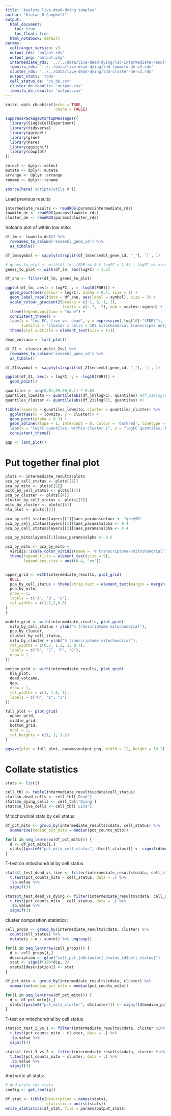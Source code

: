 ```yaml
---
title: "Analyze live-dead-dying samples"
author: "Kieran R Campbell"
output:
  html_document: 
    toc: true
    toc_float: true
  html_notebook: default
params:
  cellranger_version: v3
  output_rds: 'output.rds'
  output_png: 'output.png'
  intermediate_rds: '../../data/live-dead-dying/ldd-intermediate-results-v3.rds'
  lowmito_rds: '../../data/live-dead-dying/ldd-lowmito-de-v3.rds'
  cluster_rds: '../../data/live-dead-dying/ldd-cluster-de-v3.rds'
  output_stats: 'todo'
  cell_status_de: 'cs_de.csv'
  cluster_de_results: 'output.csv'
  lowmito_de_results: 'output.csv'
---
```


```r
knitr::opts_chunk$set(echo = TRUE,
                      cache = FALSE)

suppressPackageStartupMessages({
  library(SingleCellExperiment)
  library(tidyverse)
  library(ggrepel)
  library(glue)
  library(here)
  library(ggsignif)
  library(cowplot)
})

select <- dplyr::select
mutate <- dplyr::mutate
arrange <- dplyr::arrange
rename <- dplyr::rename

source(here('scripts/utils.R'))
```


Load previous results

```r
intermediate_results <- readRDS(params$intermediate_rds)
lowmito_de <- readRDS(params$lowmito_rds)
cluster_de <- readRDS(params$cluster_rds)
```



Volcano plot of within low mito:

```r
df_lm <- lowmito_de$tt %>% 
  rownames_to_column('ensembl_gene_id') %>% 
  as_tibble()

df_lm$symbol <- sapply(strsplit(df_lm$ensembl_gene_id, "_"), `[`, 1)

# genes_to_plot <- with(df_lm, (FDR == 0 & logFC > 1.5) | logFC == min(logFC) | logFC > 2.4)
genes_to_plot <- with(df_lm, abs(logFC) > 1.2)

df_ann <- filter(df_lm, genes_to_plot)

ggplot(df_lm, aes(x = logFC, y = -log10(FDR))) +
  geom_point(aes(colour = logFC), alpha = 0.4, size = 1) +
  geom_label_repel(data = df_ann, aes(label = symbol), size = 3) +
  scale_colour_gradient2(breaks = c(-1, 0, 1, 2),
                         limits = c(-.7, .7), oob = scales::squish) +
  theme(legend.position = "none") +
  consistent_theme() +
  labs(x = "log FC, live vs. dead", y = expression(-log[10]~"(FDR)"),
       subtitle = "Cluster 1 cells < 10% mitochondrial transcripts only") +
  theme(plot.subtitle = element_text(size = 11))

dead_volcano <- last_plot()
``` 


```r
df_21 <- cluster_de$tt_2vs1 %>% 
  rownames_to_column('ensembl_gene_id') %>% 
  as_tibble()

df_21$symbol <- sapply(strsplit(df_21$ensembl_gene_id, "_"), `[`, 1)

ggplot(df_21, aes(x = logFC, y = -log10(FDR))) +
  geom_point()
```





```r
quantiles <- seq(0.01,99.99,0.1) * 0.01
quantiles_lowmito <- quantile(abs(df_lm$logFC), quantiles) #df_21$logFC)
quantiles_cluster <- quantile(abs(df_21$logFC), quantiles) #)

tibble(lowmito = quantiles_lowmito, cluster = quantiles_cluster) %>% 
  ggplot(aes(x = lowmito, y = cluster)) +
  geom_point(alpha = 0.3) +
  geom_abline(slope = 1, intercept = 0, colour = 'darkred', linetype = 2) +
  labs(x = "logFC quantiles, within cluster 1", y = "logFC quantiles, between clusters 1 & 2") +
  consistent_theme()

qqp <- last_plot()
```




# Put together final plot

```r
plots <- intermediate_results$plots
pca_by_cell_status <- plots[[1]]
pca_by_mito <- plots[[2]]
mito_by_cell_status <- plots[[3]]
pca_by_cluster <- plots[[4]] 
cluster_by_cell_status <- plots[[5]] 
mito_by_cluster <- plots[[6]]
hla_plot <- plots[[7]]

pca_by_cell_status$layers[[1]]$aes_params$colour <- "grey90"
pca_by_cell_status$layers[[1]]$aes_params$alpha <- 0.4
pca_by_cell_status$layers[[2]]$aes_params$alpha <- 0.4

pca_by_mito$layers[[1]]$aes_params$alpha <- 0.6

pca_by_mito <- pca_by_mito +
  viridis::scale_color_viridis(name = '% transcriptome\nmitochondrial') +
  theme(legend.title = element_text(size = 9),
        legend.key.size = unit(0.4, "cm"))


upper_grid <- with(intermediate_results, plot_grid(
  NULL, 
  pca_by_cell_status + theme(strip.text = element_text(margin = margin(b=5))),
  pca_by_mito,
  nrow = 1,
  labels = c('A', 'B', 'C'),
  rel_widths = c(1.2,2,0.8)
)
)

middle_grid <- with(intermediate_results, plot_grid(
  mito_by_cell_status + ylab("% transcriptome mitochondrial"), 
  pca_by_cluster,
  cluster_by_cell_status,
  mito_by_cluster + ylab("% transcriptome mitochondrial"),
  rel_widths = c(0.7, 1.2, 1, 0.7),
  labels = c("D", "E", "F", "G"),
  nrow = 1
))

bottom_grid <- with(intermediate_results, plot_grid(
  hla_plot,
  dead_volcano,
  qqp,
  nrow = 1,
  rel_widths = c(1, 1.5, 1),
  labels = c("H", "I", "J")
))
```

```r
full_plot <- plot_grid(
  upper_grid,
  middle_grid,
  bottom_grid,
  ncol = 1,
  rel_heights = c(1, 1, 1.2)
)

ggsave(plot = full_plot, params$output_png, width = 12, height = 10.2)
```


# Collate statistics

```r
stats <- list()

cell_tbl <- table(intermediate_results$cdata$cell_status)
stats$n_dead_cells <- cell_tbl['Dead']
stats$n_dying_cells <- cell_tbl['Dying']
stats$n_live_cells <- cell_tbl['Live']
```

Mitochondrial stats by cell status:

```r
df_pct_mito <- group_by(intermediate_results$cdata, cell_status) %>% 
  summarise(median_pct_mito = median(pct_counts_mito))

for(i in seq_len(nrow(df_pct_mito))) {
  d <- df_pct_mito[i,]
  stats[[paste0("pct_mito_cell_status", d$cell_status)]] <- signif(d$median_pct_mito, 3)
}
```


T-test on mitochondrial by cell status

```r
stats$t_test_dead_vs_live <- filter(intermediate_results$cdata, cell_status %in% c("Dead", "Live")) %>% 
  t.test(pct_counts_mito ~ cell_status, data = .) %>% 
  .$p.value %>% 
  signif(3)

stats$t_test_dead_vs_dying <- filter(intermediate_results$cdata, cell_status %in% c("Dead", "Dying")) %>% 
  t.test(pct_counts_mito ~ cell_status, data = .) %>% 
  .$p.value %>% 
  signif(3)
```

cluster composition statistics:

```r
cell_props <- group_by(intermediate_results$cdata, cluster) %>% 
  count(cell_status) %>% 
  mutate(p = n / sum(n)) %>% ungroup()

for(i in seq_len(nrow(cell_props))) {
  d <- cell_props[i,]
  description <- glue("cell_pct_{d$cluster}_status_{d$cell_status}")
  stat <- signif(100*d$p, 2)
  stats[[description]] <- stat
}
```


```r
df_pct_mito <- group_by(intermediate_results$cdata, cluster) %>% 
  summarise(median_pct_mito = median(pct_counts_mito))

for(i in seq_len(nrow(df_pct_mito))) {
  d <- df_pct_mito[i,]
  stats[[paste0("pct_mito_cluster", d$cluster)]] <- signif(d$median_pct_mito, 3)
}
```


T-test on mitochondrial by cell status

```r
stats$t_test_2_vs_1 <- filter(intermediate_results$cdata, cluster %in% c("1", "2")) %>% 
  t.test(pct_counts_mito ~ cluster, data = .) %>% 
  .$p.value %>% 
  signif(3)

stats$t_test_3_vs_2 <- filter(intermediate_results$cdata, cluster %in% c("2", "3")) %>% 
  t.test(pct_counts_mito ~ cluster, data = .) %>% 
  .$p.value %>% 
  signif(3)
```

And write all stats:

```r
# And write the stats
config <- get_config()

df_stat <- tibble(description = names(stats),
                  statistic = unlist(stats))
write_statistics(df_stat, file = params$output_stats)
```


